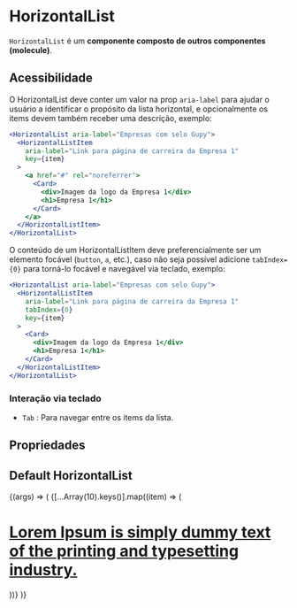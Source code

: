 
<Meta
  title="molecules/HorizontalList"
  component={HorizontalList}
  argTypes={{}}
/>

# HorizontalList

`HorizontalList` é um **componente composto de outros componentes (molecule)**.

## Acessibilidade

O HorizontalList deve conter um valor na prop `aria-label` para ajudar o usuário a identificar o propósito da lista horizontal, e opcionalmente os items devem também receber uma descrição, exemplo:

```jsx
<HorizontalList aria-label="Empresas com selo Gupy">
  <HorizontalListItem
    aria-label="Link para página de carreira da Empresa 1"
    key={item}
  >
    <a href="#" rel="noreferrer">
      <Card>
        <div>Imagem da logo da Empresa 1</div>
        <h1>Empresa 1</h1>
      </Card>
    </a>
  </HorizontalListItem>
</HorizontalList>
```

O conteúdo de um HorizontalListItem deve preferencialmente ser um elemento focável (`button`, `a`, etc.), caso não seja possível adicione `tabIndex={0}` para torná-lo focável e navegável via teclado, exemplo:

```jsx
<HorizontalList aria-label="Empresas com selo Gupy">
  <HorizontalListItem
    aria-label="Link para página de carreira da Empresa 1"
    tabIndex={0}
    key={item}
  >
    <Card>
      <div>Imagem da logo da Empresa 1</div>
      <h1>Empresa 1</h1>
    </Card>
  </HorizontalListItem>
</HorizontalList>
```

### Interação via teclado

- `Tab` : Para navegar entre os items da lista.

## Propriedades

<ArgsTable of={HorizontalList} />

## Default HorizontalList

<Canvas>
  <Story name="HorizontalList">
    {(args) => (
      <HorizontalList {...args}>
        {[...Array(10).keys()].map((item) => (
          <HorizontalListItem key={item}>
            <a
              style={{
                display: 'block',
                textDecoration: 'none',
                color: 'initial'
              }}
              href="#"
              rel="noreferrer"
            >
              <Card>
                <h1>
                  Lorem Ipsum is simply dummy text of the printing and
                  typesetting industry.
                </h1>
              </Card>
            </a>
          </HorizontalListItem>
        ))}
      </HorizontalList>
    )}
  </Story>
</Canvas>
